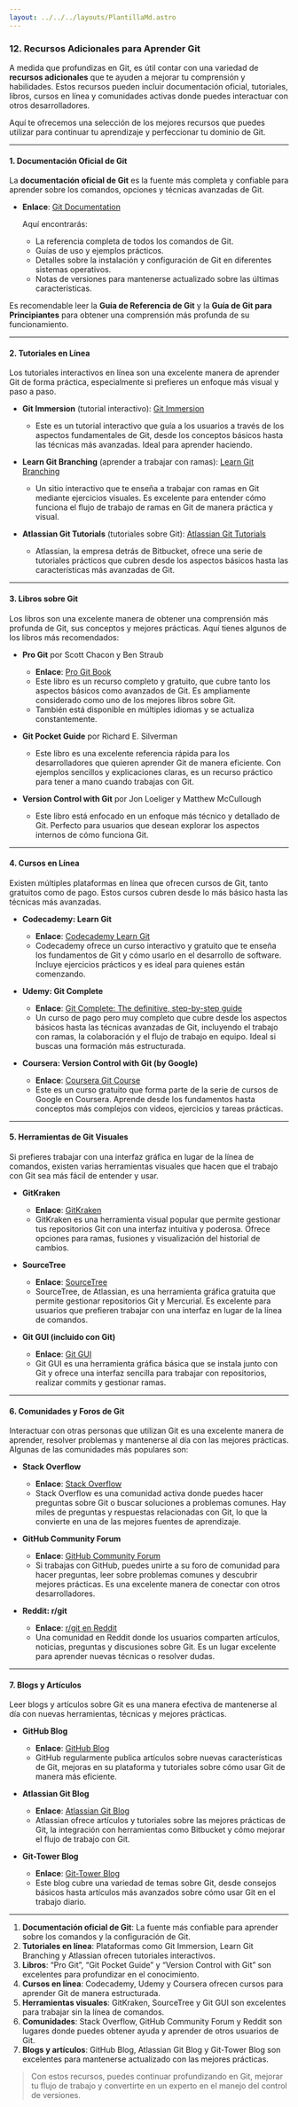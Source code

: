 ```yaml
---
layout: ../../../layouts/PlantillaMd.astro
---
```



<EtiquetaPost curso = "Habilidades" asignatura = "Git"/>

### 12. **Recursos Adicionales para Aprender Git**

A medida que profundizas en Git, es útil contar con una variedad de **recursos adicionales** que te ayuden a mejorar tu comprensión y habilidades. Estos recursos pueden incluir documentación oficial, tutoriales, libros, cursos en línea y comunidades activas donde puedes interactuar con otros desarrolladores.

Aquí te ofrecemos una selección de los mejores recursos que puedes utilizar para continuar tu aprendizaje y perfeccionar tu dominio de Git.

---

#### **1. Documentación Oficial de Git**

La **documentación oficial de Git** es la fuente más completa y confiable para aprender sobre los comandos, opciones y técnicas avanzadas de Git.

- **Enlace**: [Git Documentation](https://git-scm.com/doc)
  
  Aquí encontrarás:
  - La referencia completa de todos los comandos de Git.
  - Guías de uso y ejemplos prácticos.
  - Detalles sobre la instalación y configuración de Git en diferentes sistemas operativos.
  - Notas de versiones para mantenerse actualizado sobre las últimas características.

Es recomendable leer la **Guía de Referencia de Git** y la **Guía de Git para Principiantes** para obtener una comprensión más profunda de su funcionamiento.

---

#### **2. Tutoriales en Línea**

Los tutoriales interactivos en línea son una excelente manera de aprender Git de forma práctica, especialmente si prefieres un enfoque más visual y paso a paso.

- **Git Immersion** (tutorial interactivo): [Git Immersion](http://gitimmersion.com/)
  - Este es un tutorial interactivo que guía a los usuarios a través de los aspectos fundamentales de Git, desde los conceptos básicos hasta las técnicas más avanzadas. Ideal para aprender haciendo.

- **Learn Git Branching** (aprender a trabajar con ramas): [Learn Git Branching](https://learngitbranching.js.org/)
  - Un sitio interactivo que te enseña a trabajar con ramas en Git mediante ejercicios visuales. Es excelente para entender cómo funciona el flujo de trabajo de ramas en Git de manera práctica y visual.

- **Atlassian Git Tutorials** (tutoriales sobre Git): [Atlassian Git Tutorials](https://www.atlassian.com/git/tutorials)
  - Atlassian, la empresa detrás de Bitbucket, ofrece una serie de tutoriales prácticos que cubren desde los aspectos básicos hasta las características más avanzadas de Git.

---

#### **3. Libros sobre Git**

Los libros son una excelente manera de obtener una comprensión más profunda de Git, sus conceptos y mejores prácticas. Aquí tienes algunos de los libros más recomendados:

- **Pro Git** por Scott Chacon y Ben Straub
  - **Enlace**: [Pro Git Book](https://git-scm.com/book/en/v2)
  - Este libro es un recurso completo y gratuito, que cubre tanto los aspectos básicos como avanzados de Git. Es ampliamente considerado como uno de los mejores libros sobre Git.
  - También está disponible en múltiples idiomas y se actualiza constantemente.

- **Git Pocket Guide** por Richard E. Silverman
  - Este libro es una excelente referencia rápida para los desarrolladores que quieren aprender Git de manera eficiente. Con ejemplos sencillos y explicaciones claras, es un recurso práctico para tener a mano cuando trabajas con Git.

- **Version Control with Git** por Jon Loeliger y Matthew McCullough
  - Este libro está enfocado en un enfoque más técnico y detallado de Git. Perfecto para usuarios que desean explorar los aspectos internos de cómo funciona Git.

---

#### **4. Cursos en Línea**

Existen múltiples plataformas en línea que ofrecen cursos de Git, tanto gratuitos como de pago. Estos cursos cubren desde lo más básico hasta las técnicas más avanzadas.

- **Codecademy: Learn Git**  
  - **Enlace**: [Codecademy Learn Git](https://www.codecademy.com/learn/learn-git)
  - Codecademy ofrece un curso interactivo y gratuito que te enseña los fundamentos de Git y cómo usarlo en el desarrollo de software. Incluye ejercicios prácticos y es ideal para quienes están comenzando.

- **Udemy: Git Complete**  
  - **Enlace**: [Git Complete: The definitive, step-by-step guide](https://www.udemy.com/course/git-complete/)
  - Un curso de pago pero muy completo que cubre desde los aspectos básicos hasta las técnicas avanzadas de Git, incluyendo el trabajo con ramas, la colaboración y el flujo de trabajo en equipo. Ideal si buscas una formación más estructurada.

- **Coursera: Version Control with Git (by Google)**  
  - **Enlace**: [Coursera Git Course](https://www.coursera.org/learn/version-control-with-git)
  - Este es un curso gratuito que forma parte de la serie de cursos de Google en Coursera. Aprende desde los fundamentos hasta conceptos más complejos con videos, ejercicios y tareas prácticas.

---

#### **5. Herramientas de Git Visuales**

Si prefieres trabajar con una interfaz gráfica en lugar de la línea de comandos, existen varias herramientas visuales que hacen que el trabajo con Git sea más fácil de entender y usar.

- **GitKraken**  
  - **Enlace**: [GitKraken](https://www.gitkraken.com/)
  - GitKraken es una herramienta visual popular que permite gestionar tus repositorios Git con una interfaz intuitiva y poderosa. Ofrece opciones para ramas, fusiones y visualización del historial de cambios.

- **SourceTree**  
  - **Enlace**: [SourceTree](https://www.sourcetreeapp.com/)
  - SourceTree, de Atlassian, es una herramienta gráfica gratuita que permite gestionar repositorios Git y Mercurial. Es excelente para usuarios que prefieren trabajar con una interfaz en lugar de la línea de comandos.

- **Git GUI (incluido con Git)**  
  - **Enlace**: [Git GUI](https://git-scm.com/docs/git-gui)
  - Git GUI es una herramienta gráfica básica que se instala junto con Git y ofrece una interfaz sencilla para trabajar con repositorios, realizar commits y gestionar ramas.

---

#### **6. Comunidades y Foros de Git**

Interactuar con otras personas que utilizan Git es una excelente manera de aprender, resolver problemas y mantenerse al día con las mejores prácticas. Algunas de las comunidades más populares son:

- **Stack Overflow**  
  - **Enlace**: [Stack Overflow](https://stackoverflow.com/questions/tagged/git)
  - Stack Overflow es una comunidad activa donde puedes hacer preguntas sobre Git o buscar soluciones a problemas comunes. Hay miles de preguntas y respuestas relacionadas con Git, lo que la convierte en una de las mejores fuentes de aprendizaje.

- **GitHub Community Forum**  
  - **Enlace**: [GitHub Community Forum](https://github.community/)
  - Si trabajas con GitHub, puedes unirte a su foro de comunidad para hacer preguntas, leer sobre problemas comunes y descubrir mejores prácticas. Es una excelente manera de conectar con otros desarrolladores.

- **Reddit: r/git**  
  - **Enlace**: [r/git en Reddit](https://www.reddit.com/r/git/)
  - Una comunidad en Reddit donde los usuarios comparten artículos, noticias, preguntas y discusiones sobre Git. Es un lugar excelente para aprender nuevas técnicas o resolver dudas.

---

#### **7. Blogs y Artículos**

Leer blogs y artículos sobre Git es una manera efectiva de mantenerse al día con nuevas herramientas, técnicas y mejores prácticas.

- **GitHub Blog**  
  - **Enlace**: [GitHub Blog](https://github.blog/)
  - GitHub regularmente publica artículos sobre nuevas características de Git, mejoras en su plataforma y tutoriales sobre cómo usar Git de manera más eficiente.

- **Atlassian Git Blog**  
  - **Enlace**: [Atlassian Git Blog](https://www.atlassian.com/git)
  - Atlassian ofrece artículos y tutoriales sobre las mejores prácticas de Git, la integración con herramientas como Bitbucket y cómo mejorar el flujo de trabajo con Git.

- **Git-Tower Blog**  
  - **Enlace**: [Git-Tower Blog](https://www.git-tower.com/blog/)
  - Este blog cubre una variedad de temas sobre Git, desde consejos básicos hasta artículos más avanzados sobre cómo usar Git en el trabajo diario.

---

1. **Documentación oficial de Git**: La fuente más confiable para aprender sobre los comandos y la configuración de Git.
2. **Tutoriales en línea**: Plataformas como Git Immersion, Learn Git Branching y Atlassian ofrecen tutoriales interactivos.
3. **Libros**: “Pro Git”, “Git Pocket Guide” y “Version Control with Git” son excelentes para profundizar en el conocimiento.
4. **Cursos en línea**: Codecademy, Udemy y Coursera ofrecen cursos para aprender Git de manera estructurada.
5. **Herramientas visuales**: GitKraken, SourceTree y Git GUI son excelentes para trabajar sin la línea de comandos.
6. **Comunidades**: Stack Overflow, GitHub Community Forum y Reddit son lugares donde puedes obtener ayuda y aprender de otros usuarios de Git.
7. **Blogs y artículos**: GitHub Blog, Atlassian Git Blog y Git-Tower Blog son excelentes para mantenerse actualizado con las mejores prácticas.

>Con estos recursos, puedes continuar profundizando en Git, mejorar tu flujo de trabajo y convertirte en un experto en el manejo del control de versiones.